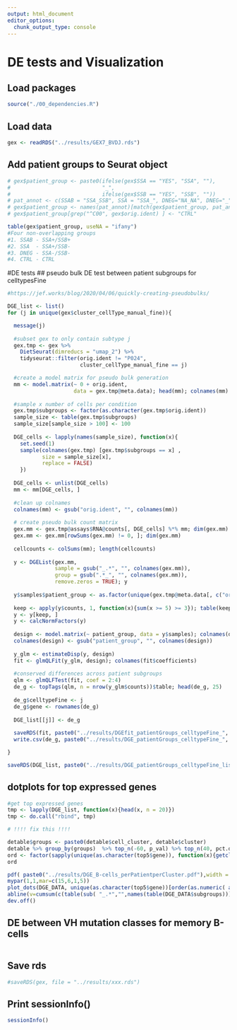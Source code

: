 ```yaml
---
output: html_document
editor_options: 
  chunk_output_type: console
---
```


# DE tests and Visualization {#DE-tests}
## Load packages

```r

source("./00_dependencies.R")

```


## Load data

```r

gex <- readRDS("../results/GEX7_BVDJ.rds")

```


## Add patient groups to Seurat object

```r

# gex$patient_group <- paste0(ifelse(gex$SSA == "YES", "SSA", ""), 
#                             "_", 
#                             ifelse(gex$SSB == "YES", "SSB", ""))
# pat_annot <- c(SSAB = "SSA_SSB", SSA = "SSA_", DNEG="NA_NA", DNEG="_")
# gex$patient_group <- names(pat_annot)[match(gex$patient_group, pat_annot)]
# gex$patient_group[grep("^C00", gex$orig.ident) ] <- "CTRL"

table(gex$patient_group, useNA = "ifany")
#Four non-overlapping groups
#1. SSAB - SSA+/SSB+
#2. SSA  - SSA+/SSB-
#3. DNEG - SSA-/SSB-
#4. CTRL - CTRL


```


#DE tests
## pseudo bulk DE test between patient subgroups for celltypesFine

```r

#https://jef.works/blog/2020/04/06/quickly-creating-pseudobulks/

DGE_list <- list()
for (j in unique(gex$cluster_cellType_manual_fine)){

  message(j)
  
  #subset gex to only contain subtype j
  gex.tmp <- gex %>% 
    DietSeurat(dimreducs = "umap_2") %>% 
    tidyseurat::filter(orig.ident != "P024", 
                       cluster_cellType_manual_fine == j)

  #create a model matrix for pseudo bulk generation
  mm <- model.matrix(~ 0 + orig.ident, 
                     data = gex.tmp@meta.data); head(mm); colnames(mm)
  
  #sample x number of cells per condition
  gex.tmp$subgroups <- factor(as.character(gex.tmp$orig.ident))
  sample_size <- table(gex.tmp$subgroups)
  sample_size[sample_size > 100] <- 100
  
  DGE_cells <- lapply(names(sample_size), function(x){ 
    set.seed(1)
    sample(colnames(gex.tmp) [gex.tmp$subgroups == x] , 
           size = sample_size[x], 
           replace = FALSE)
    })
  
  DGE_cells <- unlist(DGE_cells)
  mm <- mm[DGE_cells, ]
  
  #clean up colnames
  colnames(mm) <- gsub("orig.ident", "", colnames(mm))
  
  # create pseudo bulk count matrix
  gex.mm <- gex.tmp@assays$RNA@counts[, DGE_cells] %*% mm; dim(gex.mm)
  gex.mm <- gex.mm[rowSums(gex.mm) != 0, ]; dim(gex.mm)
  
  cellcounts <- colSums(mm); length(cellcounts)
  
  y <- DGEList(gex.mm, 
               sample = gsub("_.*", "", colnames(gex.mm)), 
               group = gsub(".*_", "", colnames(gex.mm)),
               remove.zeros = TRUE); y
  
  y$samples$patient_group <- as.factor(unique(gex.tmp@meta.data[, c("orig.ident", "patient_group")])$patient_group[match(y$samples$samples, unique(gex.tmp@meta.data[, c("orig.ident", "patient_group")])$orig.ident)])
  
  keep <- apply(y$counts, 1, function(x){sum(x >= 5) >= 3}); table(keep)
  y <- y[keep, ]
  y <- calcNormFactors(y)
  
  design <- model.matrix(~ patient_group, data = y$samples); colnames(design)
  colnames(design) <- gsub("patient_group", "", colnames(design))
  
  y_glm <- estimateDisp(y, design)
  fit <- glmQLFit(y_glm, design); colnames(fit$coefficients)
  
  #conserved differences across patient subgroups
  qlm <- glmQLFTest(fit, coef = 2:4)
  de_g <- topTags(qlm, n = nrow(y_glm$counts))$table; head(de_g, 25)
  
  de_g$celltypeFine <- j
  de_g$gene <- rownames(de_g)
  
  DGE_list[[j]] <- de_g
  
  saveRDS(fit, paste0("../results/DGEfit_patientGroups_celltypeFine_", j,".rds"))
  write.csv(de_g, paste0("../results/DGE_patientGroups_celltypeFine_", j,".csv"), row.names = TRUE)

}

saveRDS(DGE_list, paste0("../results/DGE_patientGroups_celltypeFine_listAll.rds"))


```


## dotplots for top expressed genes

```r

#get top expressed genes
tmp <- lapply(DGE_list, function(x){head(x, n = 20)})
tmp <- do.call("rbind", tmp)

# !!!! fix this !!!!

detable$groups <- paste0(detable$cell_cluster, detable$cluster)
detable %>% group_by(groups)  %>% top_n(-60, p_val) %>% top_n(40, pct.diff) %>% top_n(20, log.pct.diff) -> top5
ord <- factor(sapply(unique(as.character(top5$gene)), function(x){getcluster(DGE_DATA, x, "subgroups")}))
ord

pdf( paste0("../results/DGE_B-cells_perPatientperCluster.pdf"),width = 20,height = length(ord)/6+2)
mypar(1,1,mar=c(15,6,1,5))
plot_dots(DGE_DATA, unique(as.character(top5$gene))[order(as.numeric( as.character(ord) ))], clustering = "subgroups", show_grid = T,main = "top cluster markers",cex.main=1,font.main=1,cex.col = 1,srt = 90,cex.row = 1.1)
abline(v=cumsum(c(table(sub( "_.*","",names(table(DGE_DATA$subgroups))))))+0.5)
dev.off()

```



## DE between VH mutation classes for memory B-cells

```r



```


## Save rds 

```r

#saveRDS(gex, file = "../results/xxx.rds")

```


## Print sessionInfo()

```r

sessionInfo()

```



